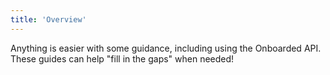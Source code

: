 ```yaml
---
title: 'Overview'
---
```


Anything is easier with some guidance, including using the Onboarded API. These guides can help "fill in the gaps" 
when needed! 